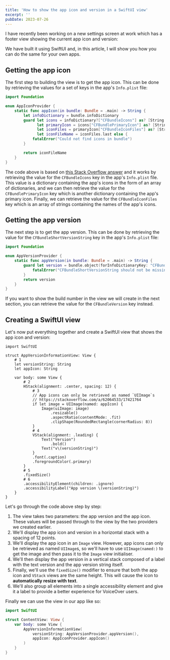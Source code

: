 ```yaml
---
title: 'How to show the app icon and version in a SwiftUI view'
excerpt: ''
pubDate: 2023-07-26
---
```


I have recently been working on a new settings screen at work which has a footer view showing the current app icon and version:

We have built it using SwiftUI and, in this article, I will show you how you can do the same for your own apps.

## Getting the app icon

The first step to building the view is to get the app icon. This can be done by retrieving the values for a set of keys in the app's `Info.plist` file:

```swift:AppIconProvider.swift
import Foundation

enum AppIconProvider {
    static func appIcon(in bundle: Bundle = .main) -> String {
        let infoDictionary = bundle.infoDictionary
        guard let icons = infoDictionary?["CFBundleIcons"] as? [String: Any],
              let primaryIcon = icons["CFBundlePrimaryIcon"] as? [String: Any],
              let iconFiles = primaryIcon["CFBundleIconFiles"] as? [String],
              let iconFileName = iconFiles.last else {
            fatalError("Could not find icons in bundle")
        }

        return iconFileName
    }
}
```

The code above is based on [this Stack Overflow answer](https://stackoverflow.com/a/51241158) and it works by retrieving the value for the `CFBundleIcons` key in the app's `Info.plist` file. This value is a dictionary containing the app's icons in the form of an array of dictionaries, and we can then retrieve the value for the `CFBundlePrimaryIcon` key which is another dictionary containing the app's primary icon. Finally, we can retrieve the value for the `CFBundleIconFiles` key which is an array of strings containing the names of the app's icons.

## Getting the app version

The next step is to get the app version. This can be done by retrieving the value for the `CFBundleShortVersionString` key in the app's `Info.plist` file:

```swift:AppVersionProvider.swift
import Foundation

enum AppVersionProvider {
    static func appVersion(in bundle: Bundle = .main) -> String {
        guard let version = bundle.object(forInfoDictionaryKey: "CFBundleShortVersionString") as? String else {
            fatalError("CFBundleShortVersionString should not be missing from info dictionary")
        }
        return version
    }
}
```

If you want to show the build number in the view we will create in the next section, you can retrieve the value for the `CFBundleVersion` key instead.

## Creating a SwiftUI view

Let's now put everything together and create a SwiftUI view that shows the app icon and version:

```swift:AppVersionInformationView
import SwiftUI

struct AppVersionInformationView: View {
    # 1
    let versionString: String
    let appIcon: String

    var body: some View {
        # 2
        HStack(alignment: .center, spacing: 12) {
            # 3
            // App icons can only be retrieved as named `UIImage`s
            // https://stackoverflow.com/a/62064533/17421764
            if let image = UIImage(named: appIcon) {
                Image(uiImage: image)
                    .resizable()
                    .aspectRatio(contentMode: .fit)
                    .clipShape(RoundedRectangle(cornerRadius: 8))
            }
            # 4
            VStack(alignment: .leading) {
                Text("Version")
                    .bold()
                Text("v\(versionString)")
            }
            .font(.caption)
            .foregroundColor(.primary)
        }
        # 5
        .fixedSize()
        # 6
        .accessibilityElement(children: .ignore)
        .accessibilityLabel("App version \(versionString)")
    }
}
```

Let's go through the code above step by step:

1. The view takes two parameters: the app version and the app icon. These values will be passed through to the view by the two providers we created earlier.
2. We'll display the app icon and version in a horizontal stack with a spacing of 12 points.
3. We'll display the app icon in an `Image` view. However, app icons can only be retrieved as named `UIImage`s, so we'll have to use `UIImage(named:)` to get the image and then pass it to the `Image` view initialiser.
4. We'll then display the app version in a vertical stack composed of a label with the text version and the app version string itself.
5. Finally, we'll use the `fixedSize()` modifier to ensure that both the app icon and `VStack` views are the same height. This will cause the icon to **automatically resize with text**.
6. We'll also group all elements into a single accessibility element and give it a label to provide a better experience for VoiceOver users.

Finally we can use the view in our app like so:

```swift:ContentView.swift
import SwiftUI

struct ContentView: View {
    var body: some View {
        AppVersionInformationView(
            versionString: AppVersionProvider.appVersion(),
            appIcon: AppIconProvider.appIcon()
        )
    }
}
```
